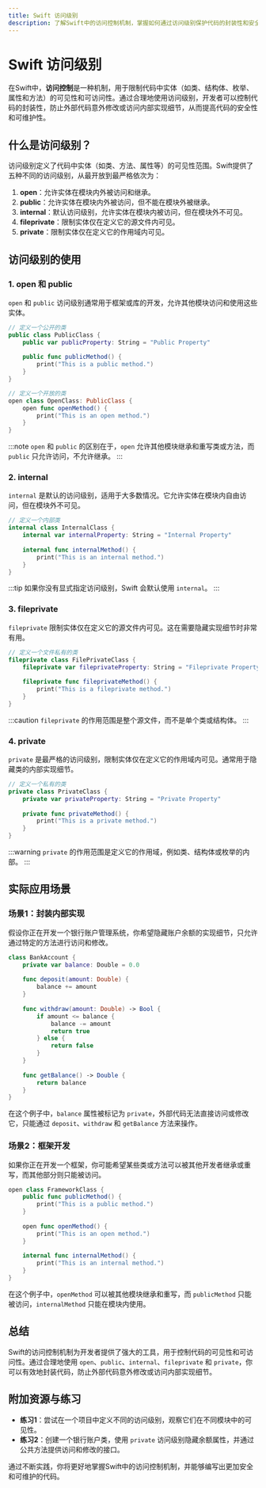 ```yaml
---
title: Swift 访问级别
description: 了解Swift中的访问控制机制，掌握如何通过访问级别保护代码的封装性和安全性。
---
```


# Swift 访问级别

在Swift中，**访问控制**是一种机制，用于限制代码中实体（如类、结构体、枚举、属性和方法）的可见性和可访问性。通过合理地使用访问级别，开发者可以控制代码的封装性，防止外部代码意外修改或访问内部实现细节，从而提高代码的安全性和可维护性。

## 什么是访问级别？

访问级别定义了代码中实体（如类、方法、属性等）的可见性范围。Swift提供了五种不同的访问级别，从最开放到最严格依次为：

1. **open**：允许实体在模块内外被访问和继承。
2. **public**：允许实体在模块内外被访问，但不能在模块外被继承。
3. **internal**：默认访问级别，允许实体在模块内被访问，但在模块外不可见。
4. **fileprivate**：限制实体仅在定义它的源文件内可见。
5. **private**：限制实体仅在定义它的作用域内可见。

## 访问级别的使用

### 1. open 和 public

`open` 和 `public` 访问级别通常用于框架或库的开发，允许其他模块访问和使用这些实体。

```swift
// 定义一个公开的类
public class PublicClass {
    public var publicProperty: String = "Public Property"
    
    public func publicMethod() {
        print("This is a public method.")
    }
}

// 定义一个开放的类
open class OpenClass: PublicClass {
    open func openMethod() {
        print("This is an open method.")
    }
}
```

:::note
`open` 和 `public` 的区别在于，`open` 允许其他模块继承和重写类或方法，而 `public` 只允许访问，不允许继承。
:::

### 2. internal

`internal` 是默认的访问级别，适用于大多数情况。它允许实体在模块内自由访问，但在模块外不可见。

```swift
// 定义一个内部类
internal class InternalClass {
    internal var internalProperty: String = "Internal Property"
    
    internal func internalMethod() {
        print("This is an internal method.")
    }
}
```

:::tip
如果你没有显式指定访问级别，Swift 会默认使用 `internal`。
:::

### 3. fileprivate

`fileprivate` 限制实体仅在定义它的源文件内可见。这在需要隐藏实现细节时非常有用。

```swift
// 定义一个文件私有的类
fileprivate class FilePrivateClass {
    fileprivate var fileprivateProperty: String = "Fileprivate Property"
    
    fileprivate func fileprivateMethod() {
        print("This is a fileprivate method.")
    }
}
```

:::caution
`fileprivate` 的作用范围是整个源文件，而不是单个类或结构体。
:::

### 4. private

`private` 是最严格的访问级别，限制实体仅在定义它的作用域内可见。通常用于隐藏类的内部实现细节。

```swift
// 定义一个私有的类
private class PrivateClass {
    private var privateProperty: String = "Private Property"
    
    private func privateMethod() {
        print("This is a private method.")
    }
}
```

:::warning
`private` 的作用范围是定义它的作用域，例如类、结构体或枚举的内部。
:::

## 实际应用场景

### 场景1：封装内部实现

假设你正在开发一个银行账户管理系统，你希望隐藏账户余额的实现细节，只允许通过特定的方法进行访问和修改。

```swift
class BankAccount {
    private var balance: Double = 0.0
    
    func deposit(amount: Double) {
        balance += amount
    }
    
    func withdraw(amount: Double) -> Bool {
        if amount <= balance {
            balance -= amount
            return true
        } else {
            return false
        }
    }
    
    func getBalance() -> Double {
        return balance
    }
}
```

在这个例子中，`balance` 属性被标记为 `private`，外部代码无法直接访问或修改它，只能通过 `deposit`、`withdraw` 和 `getBalance` 方法来操作。

### 场景2：框架开发

如果你正在开发一个框架，你可能希望某些类或方法可以被其他开发者继承或重写，而其他部分则只能被访问。

```swift
open class FrameworkClass {
    public func publicMethod() {
        print("This is a public method.")
    }
    
    open func openMethod() {
        print("This is an open method.")
    }
    
    internal func internalMethod() {
        print("This is an internal method.")
    }
}
```

在这个例子中，`openMethod` 可以被其他模块继承和重写，而 `publicMethod` 只能被访问，`internalMethod` 只能在模块内使用。

## 总结

Swift的访问控制机制为开发者提供了强大的工具，用于控制代码的可见性和可访问性。通过合理地使用 `open`、`public`、`internal`、`fileprivate` 和 `private`，你可以有效地封装代码，防止外部代码意外修改或访问内部实现细节。

## 附加资源与练习

- **练习1**：尝试在一个项目中定义不同的访问级别，观察它们在不同模块中的可见性。
- **练习2**：创建一个银行账户类，使用 `private` 访问级别隐藏余额属性，并通过公共方法提供访问和修改的接口。

通过不断实践，你将更好地掌握Swift中的访问控制机制，并能够编写出更加安全和可维护的代码。